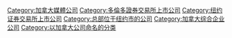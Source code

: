 {{Commons category|Thomson Reuters}}
{{Cat main|汤森路透}}

[[Category:加拿大媒體公司|Category:加拿大媒體公司]]
[[Category:多倫多證券交易所上市公司|Category:多倫多證券交易所上市公司]]
[[Category:纽约证券交易所上市公司|Category:纽约证券交易所上市公司]]
[[Category:总部位于纽约市的公司|Category:总部位于纽约市的公司]]
[[Category:加拿大综合企业公司|Category:加拿大综合企业公司]]
[[Category:以加拿大公司命名的分类|Category:以加拿大公司命名的分类]]